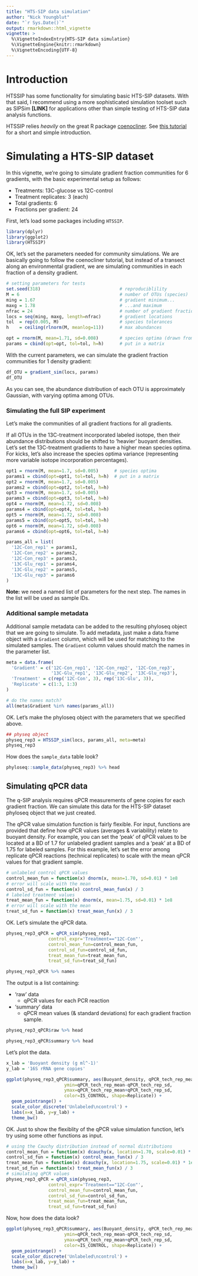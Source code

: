```yaml
---
title: "HTS-SIP data simulation"
author: "Nick Youngblut"
date: "`r Sys.Date()`"
output: rmarkdown::html_vignette
vignette: >
  %\VignetteIndexEntry{HTS-SIP data simulation}
  %\VignetteEngine{knitr::rmarkdown}
  %\VignetteEncoding{UTF-8}
---
```


# Introduction

HTSSIP has some functionality for simulating basic HTS-SIP datasets. With that said, I recommend using a more sophisticated simulation toolset such as SIPSim **[LINK]** for applications other than simple testing of HTS-SIP data analysis functions.

HTSSIP relies *heavily* on the great R package [coenocliner](https://cran.r-project.org/web/packages/coenocliner/index.html). See [this tutorial](http://www.fromthebottomoftheheap.net/code/r-packages/coenocliner/) for a short and simple introduction. 

# Simulating a HTS-SIP dataset

In this vignette, we're going to simulate gradient fraction communities for 6 gradients, with the basic experimental setup as follows:

* Treatments: 13C-glucose vs 12C-control 
* Treatment replicates: 3 (each)
* Total gradients: 6
* Fractions per gradient: 24

First, let's load some packages including `HTSSIP`. 

```r
library(dplyr)
library(ggplot2)
library(HTSSIP)
```

OK, let's set the parameters needed for community simulations. We are basically going to follow the coenocliner tutorial, but instead of a transect along an environmental gradient, we are simulating communities in each fraction of a density gradient. 

```r
# setting parameters for tests
set.seed(318)                              # reproduciblility
M = 6                                      # number of OTUs (species)
ming = 1.67                                # gradient minimum...
maxg = 1.78                                # ...and maximum
nfrac = 24                                 # number of gradient fractions
locs = seq(ming, maxg, length=nfrac)       # gradient locations
tol  = rep(0.005, M)                       # species tolerances
h    = ceiling(rlnorm(M, meanlog=11))      # max abundances

opt = rnorm(M, mean=1.71, sd=0.008)        # species optima (drawn from a normal dist.)
params = cbind(opt=opt, tol=tol, h=h)      # put in a matrix
```

With the current parameters, we can simulate the gradient fraction communities for 1 density gradient: 

```r
df_OTU = gradient_sim(locs, params)
df_OTU
```

As you can see, the abundance distribution of each OTU is approximately Gaussian, with varying optima among OTUs. 

### Simulating the full SIP experiment

Let's make the communities of all gradient fractions for all gradients.  

If all OTUs in the 13C-treatment incorporated labeled isotope, then their abundance distributions should be shifted to 'heavier' buoyant densities. Let's set the 13C-treatment gradients to have a higher mean species optima. For kicks, let's also increase the species optima variance (representing more variable isotope incorporation percentages).

```r
opt1 = rnorm(M, mean=1.7, sd=0.005)      # species optima
params1 = cbind(opt=opt1, tol=tol, h=h)  # put in a matrix
opt2 = rnorm(M, mean=1.7, sd=0.005)     
params2 = cbind(opt=opt2, tol=tol, h=h) 
opt3 = rnorm(M, mean=1.7, sd=0.005)     
params3 = cbind(opt=opt3, tol=tol, h=h) 
opt4 = rnorm(M, mean=1.72, sd=0.008)    
params4 = cbind(opt=opt4, tol=tol, h=h) 
opt5 = rnorm(M, mean=1.72, sd=0.008)    
params5 = cbind(opt=opt5, tol=tol, h=h) 
opt6 = rnorm(M, mean=1.72, sd=0.008)    
params6 = cbind(opt=opt6, tol=tol, h=h) 

params_all = list(
  '12C-Con_rep1' = params1,
  '12C-Con_rep2' = params2,
  '12C-Con_rep3' = params3,
  '13C-Glu_rep1' = params4,
  '13C-Glu_rep2' = params5,
  '13C-Glu_rep3' = params6
)
```

**Note:** we need a named list of parameters for the next step. The names in the list will be used as sample IDs. 

### Additional sample metadata

Additional sample metadata can be added to the resulting phyloseq object that we are going to simulate. To add metadata, just make a data.frame object with a `Gradient` column, which will be used for matching to the simulated samples. The `Gradient` column values should match the names in the parameter list. 

```r
meta = data.frame(
  'Gradient' = c('12C-Con_rep1', '12C-Con_rep2', '12C-Con_rep3',
                 '13C-Glu_rep1', '13C-Glu_rep2', '13C-Glu_rep3'),
  'Treatment' = c(rep('12C-Con', 3), rep('13C-Glu', 3)),
  'Replicate' = c(1:3, 1:3)
)

# do the names match?
all(meta$Gradient %in% names(params_all))
```

OK. Let's make the phyloseq object with the parameters that we specified above. 

```r
## physeq object
physeq_rep3 = HTSSIP_sim(locs, params_all, meta=meta)
physeq_rep3
```

How does the `sample_data` table look? 

```r
phyloseq::sample_data(physeq_rep3) %>% head
```


## Simulating qPCR data

The q-SIP analysis requires qPCR measurements of gene copies for each gradient fraction. We can simulate this data for the HTS-SIP dataset phyloseq object that we just created. 

The qPCR value simulation function is fairly flexible. For input, functions are provided that define how qPCR values (averages & variability) relate to buoyant density. For example, you can set the 'peak' of qPCR values to be located at a BD of 1.7 for unlabeled gradient samples and a 'peak' at a BD of 1.75 for labeled samples. For this example, let's set the error among replicate qPCR reactions (technical replicates) to scale with the mean qPCR values for that gradient sample. 

```r
# unlabeled control qPCR values
control_mean_fun = function(x) dnorm(x, mean=1.70, sd=0.01) * 1e8
# error will scale with the mean 
control_sd_fun = function(x) control_mean_fun(x) / 3
# labeled treatment values
treat_mean_fun = function(x) dnorm(x, mean=1.75, sd=0.01) * 1e8
# error will scale with the mean 
treat_sd_fun = function(x) treat_mean_fun(x) / 3
```

OK. Let's simulate the qPCR data.

```r
physeq_rep3_qPCR = qPCR_sim(physeq_rep3,
                control_expr='Treatment=="12C-Con"',
                control_mean_fun=control_mean_fun,
                control_sd_fun=control_sd_fun,
                treat_mean_fun=treat_mean_fun,
                treat_sd_fun=treat_sd_fun)

physeq_rep3_qPCR %>% names
```

The output is a list containing:

* 'raw' data
    * qPCR values for each PCR reaction
* 'summary' data
    * qPCR mean values (& standard deviations) for each gradient fraction sample.

```r
physeq_rep3_qPCR$raw %>% head
```

```r
physeq_rep3_qPCR$summary %>% head
```

Let's plot the data.

```r
x_lab = 'Buoyant density (g ml^-1)'
y_lab = '16S rRNA gene copies'

ggplot(physeq_rep3_qPCR$summary, aes(Buoyant_density, qPCR_tech_rep_mean,
                      ymin=qPCR_tech_rep_mean-qPCR_tech_rep_sd,
                      ymax=qPCR_tech_rep_mean+qPCR_tech_rep_sd,
                      color=IS_CONTROL, shape=Replicate)) +
  geom_pointrange() +
  scale_color_discrete('Unlabeled\ncontrol') +
  labs(x=x_lab, y=y_lab) +
  theme_bw()
```


OK. Just to show the flexiblity of the qPCR value simulation function, let's try using some other functions as input. 

```r
# using the Cauchy distribution instead of normal distributions
control_mean_fun = function(x) dcauchy(x, location=1.70, scale=0.01) * 1e8
control_sd_fun = function(x) control_mean_fun(x) / 3
treat_mean_fun = function(x) dcauchy(x, location=1.75, scale=0.01) * 1e8
treat_sd_fun = function(x) treat_mean_fun(x) / 3
# simulating qPCR values
physeq_rep3_qPCR = qPCR_sim(physeq_rep3,
                control_expr='Treatment=="12C-Con"',
                control_mean_fun=control_mean_fun,
                control_sd_fun=control_sd_fun,
                treat_mean_fun=treat_mean_fun,
                treat_sd_fun=treat_sd_fun)
```

Now, how does the data look?

```r
ggplot(physeq_rep3_qPCR$summary, aes(Buoyant_density, qPCR_tech_rep_mean,
                      ymin=qPCR_tech_rep_mean-qPCR_tech_rep_sd,
                      ymax=qPCR_tech_rep_mean+qPCR_tech_rep_sd,
                      color=IS_CONTROL, shape=Replicate)) +
  geom_pointrange() +
  scale_color_discrete('Unlabeled\ncontrol') +
  labs(x=x_lab, y=y_lab) +
  theme_bw()
```


